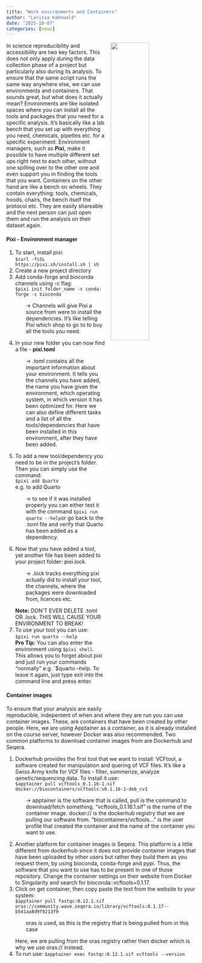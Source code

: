 ```yaml
---
title: "Work environments and Containers"
author: "Larissa Kahnwald"
date: "2025-10-07"
categories: [news]
---
```

![](pixi2025-10-07.png){style="float:right; width:45%; margin:0 0 1rem 1rem;"}

In science reproducibility and accessibility are two key factors. This does not only apply during the data collection phase of a project but particularly also during its analysis. To ensure that the same script runs the same way anywhere else, we can use environments and containers.
That sounds great, but what does it actually mean? 
Environments are like isolated spaces where you can install all the tools and packages that you need for a specific analysis. It's basically like a lab bench that you set up with everything you need, chemicals, pipettes etc. for a specific experiment. Environment managers, such as **Pixi**, make it possible to have multiple different set ups right next to each other, without one spilling over to the other one and even support you in finding the tools that you want.
Containers on the other hand are like a bench on wheels. They contain everything: tools, chemicals, hoods, chairs, the bench itself the protocol etc. They are easily shareable and the next person can just open them and run the analysis on their dataset again. 

#### Pixi - Environment manager
1. To start, install pixi:  
`$curl -fsSL https://pixi.sh/install.sh | sh` 
2. Create a new project directory
3. Add conda-forge and bioconda channels using -c flag:  
`$pixi init folder_name -c conda-forge -c bioconda`  
<p style="margin-left:2em;"> -> Channels will give Pixi a source from were to install the dependencies. It's like telling Pixi which shop to go to to buy all the tools you need.</p>
4. In your new folder you can now find a file - **pixi.toml**
<p style="margin-left:2em;"> -> .toml contains all the important information about your environment. It tells you the channels you have added, the name you have given the environment, which operating system, in which version it has been optimized for. Here we can also define different tasks and a list of all the tools/dependencies that have been installed in this environment, after they have been added.</p>   
5. To add a new tool/dependency you need to be in the project's folder. Then you can simply use the command:  
`$pixi add Quarto`  
e.g. to add Quarto 
<p style="margin-left:2em;"> -> to see if it was installed properly you can either test it with the command `$pixi run quarto --help`or go back to the .toml file and verify that Quarto has been added as a dependency.</p>  
6. Now that you have added a tool, yet another file has been added to your project folder: pixi.lock.  
<p style="margin-left:2em;"> -> .lock tracks everything pixi actually did to install your tool, the channels, where the packages were downloaded from, licences etc.</p> 
**Note:** DON'T EVER DELETE .toml OR .lock. THIS WILL CAUSE YOUR ENVIRONMENT TO BREAK!
7. To use your tool you can use:  
`$pixi run quarto --help`   
**Pro Tip:** You can also enter the environment using 
`$pixi shell`. This allows you to forget about pixi and just run your commands "normally" e.g. `$quarto --help. To leave it again, just type exit into the command line and press enter.


#### Container images

To ensure that your analysis are easily reproducible, indepentent of when and where they are run you can use container images. These, are containers that have been created by other people. Here, we are using Apptainer as a container, as it is already installed on the course server, however Docker was also recommended.
Two common platforms to download container images from are Dockerhub and Seqera.

1. Dockerhub provides the first tool that we want to install: VCFtool, a software created for manipulation and quering of VCF files. It's like a Swiss Army knife for VCF files - filter, summerize, analyze qenetic/sequencing data.
To install it use:  
`$apptainer pull vcftools_0.1.16-1.sif docker://biocontainers/vcftools:v0.1.16-1-deb_cv1`
<p style="margin-left:2em;"> -> apptainer is the software that is called, pull is the command to download/fetch something. "vcftools_0.1.16.1.sif" is the name of the container image. docker:// is the dockerhub registry that we are pulling our software from. "biocontainers/vcftools..." is the user profile that created the container and the name of the container you want to use.</p> 

2. Another platform for container images is Seqera. This platform is a little different from dockerhub since it does not provide container images that have been uploaded by other users but rather they build them as you request them, by using bioconda, conda-forge and pypi. Thus, the software that you want to use has to be present in one of those repository. Change the container settings on their website from Docker to Singularity and search for bioconda::vcftools=0.1.17.
3. Click on get container, then copy paste the text from the website to your system:  
`$apptainer pull fastqc:0.12.1.sif oras://community.wave.seqera.io/library/vcftools:0.1.17--b541aa8d9f9213f9`
<p style="margin-left:2em;"> oras is used, as this is the registry that is being pulled from in this case</p>
Here, we are pulling from the oras registry rather then docker which is why we use oras:// instead.
4. To run use: 
`$apptainer exec fastqc:0.12.1.sif vcftools --version`